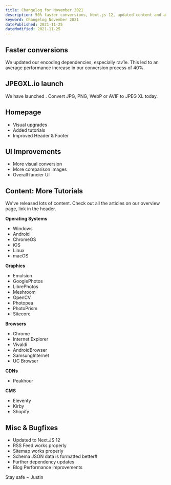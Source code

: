 ```yaml
---
title: Changelog for November 2021
description: 50% faster conversions, Next.js 12, updated content and a giant FAQ. Stay exicted for more.
keyword: Changelog November 2021
datePublished: 2021-11-25
dateModified: 2021-11-25
---
```


## Faster conversions

We updated our encoding dependencies, especially rav1e. This led to an average performance increase in our conversion process of 40%.

## JPEGXL.io launch

We have launched <Link href="jpegxl.io/" text="Jpegxl.io, a free bulk image converter for the JPEG XL format"/>. Convert JPG, PNG, WebP or AVIF to JPEG XL today.

## Homepage

- Visual upgrades
- Added tutorials
- Improved Header & Footer

## UI Improvements

- More visual conversion
- More comparison images
- Overall fancier UI

## Content: More Tutorials

We've released lots of content. Check out all the articles on our overview page, link in the header.

**Operating Systems**

- Windows
- Android
- ChromeOS
- iOS
- Linux
- macOS

**Graphics**

- Emulsion
- GooglePhotos
- LibrePhotos
- Meshroom
- OpenCV
- Photopea
- PhotoPrism
- Sitecore

**Browsers**

- Chrome
- Internet Explorer
- Vivaldi
- AndroidBrowser
- SamsungInternet
- UC Browser

**CDNs**

- Peakhour

**CMS**

- Eleventy
- Kirby
- Shopify

## Misc & Bugfixes

- Updated to Next.JS 12
- RSS Feed works properly
- Sitemap works properly
- Schema JSON data is formatted better#
- Further dependency updates
- Blog Performance improvements

Stay safe ~ Justin
